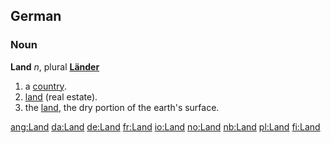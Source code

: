 ==German==
===Noun===
'''Land''' ''n'', plural '''[[Länder]]'''

# a [[country]].
# [[land]] (real estate).
# the [[land]], the dry portion of the earth's surface.

[[ang:Land]]
[[da:Land]]
[[de:Land]]
[[fr:Land]]
[[io:Land]]
[[no:Land]]
[[nb:Land]]
[[pl:Land]]
[[fi:Land]]